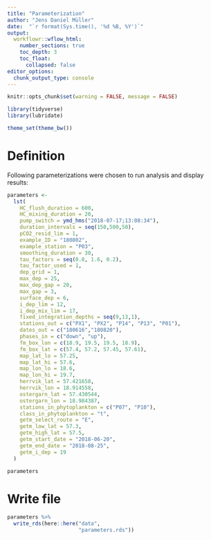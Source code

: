 ```yaml
---
title: "Parameterization"
author: "Jens Daniel Müller"
date:  "`r format(Sys.time(), '%d %B, %Y')`"
output: 
  workflowr::wflow_html:
    number_sections: true
    toc_depth: 3
    toc_float:
      collapsed: false
editor_options:
  chunk_output_type: console
---
```


```r
knitr::opts_chunk$set(warning = FALSE, message = FALSE)
```

```r
library(tidyverse)
library(lubridate)
```

```r
theme_set(theme_bw())
```


# Definition

Following parameterizations were chosen to run analysis and display results:

```r
parameters <-
  lst(
    HC_flush_duration = 600,
    HC_mixing_duration = 20,
    pump_switch = ymd_hms("2018-07-17;13:08:34"),
    duration_intervals = seq(150,500,50),
    pCO2_resid_lim = 1,
    example_ID = "180802",
    example_station = "P03",
    smoothing_duration = 30,
    tau_factors = seq(0.8, 1.6, 0.2),
    tau_factor_used = 1,
    dep_grid = 1,
    max_dep = 25,
    max_dep_gap = 20,
    max_gap = 3,
    surface_dep = 6,
    i_dep_lim = 12,
    i_dep_mix_lim = 17,
    fixed_integration_depths = seq(9,13,1),
    stations_out = c("PX1", "PX2", "P14", "P13", "P01"),
    dates_out = c("180616","180820"),
    phases_in = c("down", "up"),
    fm_box_lon = c(18.9, 19.5, 19.5, 18.9),
    fm_box_lat = c(57.4, 57.2, 57.45, 57.61),
    map_lat_lo = 57.25,
    map_lat_hi = 57.6,
    map_lon_lo = 18.6,
    map_lon_hi = 19.7,
    herrvik_lat = 57.421658,
    herrvik_lon = 18.914558,
    ostergarn_lat = 57.430544,
    ostergarn_lon = 18.984387,
    stations_in_phytoplankton = c("P07", "P10"),
    class_in_phytoplankton = "t",
    getm_select_route = "E",
    getm_low_lat = 57.3,
    getm_high_lat = 57.5,
    getm_start_date = "2018-06-20",
    getm_end_date = "2018-08-25",
    getm_i_dep = 19
  )

parameters

```

# Write file

```r

parameters %>%
  write_rds(here::here("data",
                       "parameters.rds"))


```
